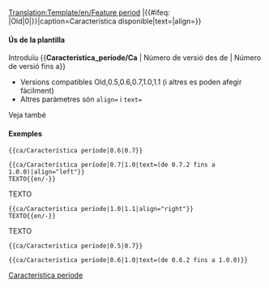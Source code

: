 [[Translation:Template/en/Feature period]]
<noinclude></noinclude><includeonly>{{en/VersionBox|{{#ifeq: {{{1|}}}|Old|0|{{{1|}}}}}|{{#ifeq: {{{2|}}}|Old|0|{{{2|}}}}}|caption=Característica disponible|text={{{text|}}}|align={{{align|center}}}}}</includeonly><noinclude>


====Ús de la plantilla====
Introduïu <nowiki>{{</nowiki>'''Característica_període/Ca'''<nowiki> | Número de versió des de | Número de versió fins a}}</nowiki>
*Versions compatibles Old,0.5,0.6,0.7,1.0,1.1 (i altres es poden afegir fàcilment)
*Altres paràmetres són <code>align=</code> i <code>text=</code>
Veja també {{en/s|Característica/Ca}}

====Exemples====
<pre>{{ca/Característica període|0.6|0.7}}</pre>
{{ca/Característica període|0.6|0.7}}
<pre>{{ca/Característica període|0.7|1.0|text=(de 0.7.2 fins a 1.0.0)|align="left"}}
TEXTO{{en/-}}</pre>
{{ca/Característica període|0.7|1.0|text=(de 0.7.2 fins a 1.0.0)|align="left"}}
TEXTO{{en/-}}
<pre>{{ca/Característica període|1.0|1.1|align="right"}}
TEXTO{{en/-}}</pre>
{{ca/Característica període|1.0|1.1|align="right"}}
TEXTO{{en/-}}
<pre>{{ca/Característica període|0.5|0.7}}</pre>
{{ca/Característica període|0.5|0.7}}
<pre>{{ca/Característica període|0.6|1.0|text=(de 0.6.2 fins a 1.0.0)}}</pre>
{{ca/Característica període|0.6|1.0|text=(de 0.6.2 fins a 1.0.0)}}


[[Category:ca/Plantilles|Característica període]]
</noinclude>
